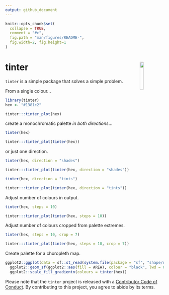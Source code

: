 ```yaml
---
output: github_document
---
```


<!-- README.md is generated from README.Rmd. Please edit that file -->

```r
knitr::opts_chunk$set(
  collapse = TRUE,
  comment = "#>",
  fig.path = "man/figures/README-",
  fig.width=2, fig.height=1
)
```

# tinter <img src="man/figures/logo.png" align="right" width='15%'/>

<!-- [![lifecycle](https://img.shields.io/badge/lifecycle-experimental-orange.svg)](https://www.tidyverse.org/lifecycle/#experimental) -->
<!-- [![Travis build status](https://travis-ci.org/sebdalgarno/tinter.svg?branch=master)](https://travis-ci.org/sebdalgarno/tinter) -->
<!--  [![AppVeyor build status](https://ci.appveyor.com/api/projects/status/github/sebdalgarno/tinter?branch=master&svg=true)](https://ci.appveyor.com/project/sebdalgarno/tinter) -->
<!--  [![Coverage status](https://codecov.io/gh/sebdalgarno/tinter/branch/master/graph/badge.svg)](https://codecov.io/github/sebdalgarno/tinter?branch=master) -->
<!-- [![License: MIT](https://img.shields.io/badge/License-MIT-green.svg)](https://opensource.org/licenses/MIT) -->

`tinter` is a simple package that solves a simple problem. 

From a single colour...

```r
library(tinter)
hex <- "#1381c2"
```

```r
tinter:::tinter_plot(hex)
```

create a monochromatic palette *in both directions*...

```r
tinter(hex)
```

```r
tinter:::tinter_plot(tinter(hex))
```

or just one direction.

```r
tinter(hex, direction = "shades")
```

```r
tinter:::tinter_plot(tinter(hex, direction = "shades"))

```

```r
tinter(hex, direction = "tints")
```

```r
tinter:::tinter_plot(tinter(hex, direction = "tints"))

```

Adjust number of colours in output.

```r
tinter(hex, steps = 10)
```

```r
tinter:::tinter_plot(tinter(hex, steps = 10))
```

Adjust number of colours cropped from palette extremes.

```r
tinter(hex, steps = 10, crop = 7)
```

```r
tinter:::tinter_plot(tinter(hex, steps = 10, crop = 7))
```

Create palette for a choropleth map.

```r
ggplot2::ggplot(data = sf::st_read(system.file(package = "sf", "shape/nc.shp"))) +
  ggplot2::geom_sf(ggplot2::aes(fill = AREA), colour = "black", lwd = 0.01) +
  ggplot2::scale_fill_gradientn(colours = tinter(hex))
```

Please note that the `tinter` project is released with a [Contributor Code of Conduct](CODE_OF_CONDUCT.md). By contributing to this project, you agree to abide by its terms.
